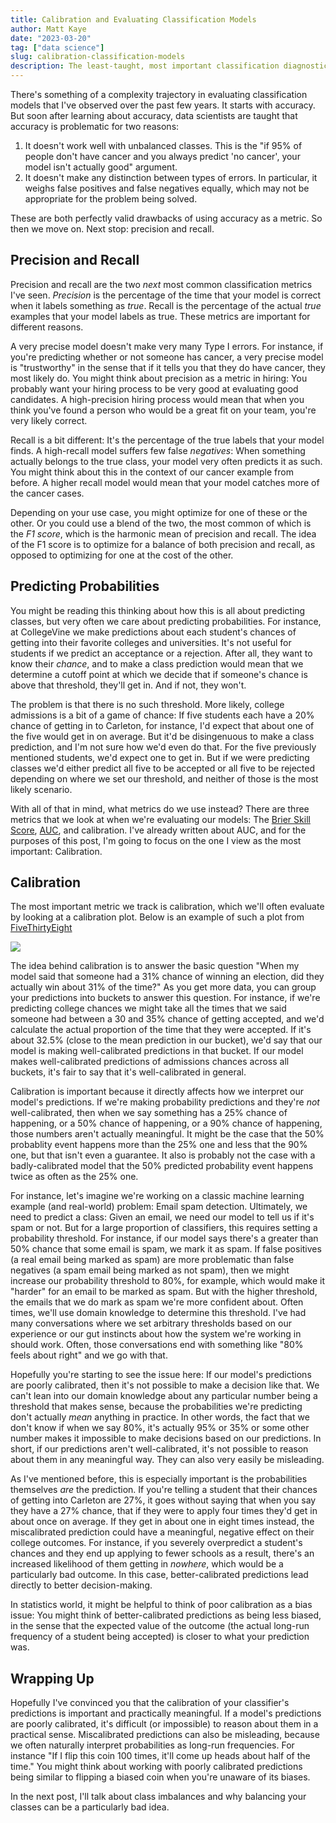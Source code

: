 ```yaml
---
title: Calibration and Evaluating Classification Models
author: Matt Kaye
date: "2023-03-20"
tag: ["data science"]
slug: calibration-classification-models
description: The least-taught, most important classification diagnostic
---
```


There's something of a complexity trajectory in evaluating classification models that I've observed over the past few years. It starts with accuracy. But soon after learning about accuracy, data scientists are taught that accuracy is problematic for two reasons:

1. It doesn't work well with unbalanced classes. This is the "if 95% of people don't have cancer and you always predict 'no cancer', your model isn't actually good" argument.
2. It doesn't make any distinction between types of errors. In particular, it weighs false positives and false negatives equally, which may not be appropriate for the problem being solved.

These are both perfectly valid drawbacks of using accuracy as a metric. So then we move on. Next stop: precision and recall.

## Precision and Recall

Precision and recall are the two _next_ most common classification metrics I've seen. _Precision_ is the percentage of the time that your model is correct when it labels something as _true_. Recall is the percentage of the actual _true_ examples that your model labels as true. These metrics are important for different reasons.

A very precise model doesn't make very many Type I errors. For instance, if you're predicting whether or not someone has cancer, a very precise model is "trustworthy" in the sense that if it tells you that they do have cancer, they most likely do. You might think about precision as a metric in hiring: You probably want your hiring process to be very good at evaluating good candidates. A high-precision hiring process would mean that when you think you've found a person who would be a great fit on your team, you're very likely correct.

Recall is a bit different: It's the percentage of the true labels that your model finds. A high-recall model suffers few false _negatives_: When something actually belongs to the true class, your model very often predicts it as such. You might think about this in the context of our cancer example from before. A higher recall model would mean that your model catches more of the cancer cases.

Depending on your use case, you might optimize for one of these or the other. Or you could use a blend of the two, the most common of which is the _F1 score_, which is the harmonic mean of precision and recall. The idea of the F1 score is to optimize for a balance of both precision and recall, as opposed to optimizing for one at the cost of the other.

## Predicting Probabilities

You might be reading this thinking about how this is all about predicting classes, but very often we care about predicting probabilities. For instance, at CollegeVine we make predictions about each student's chances of getting into their favorite colleges and universities. It's not useful for students if we predict an acceptance or a rejection. After all, they want to know their _chance_, and to make a class prediction would mean that we determine a cutoff point at which we decide that if someone's chance is above that threshold, they'll get in. And if not, they won't.

The problem is that there is no such threshold. More likely, college admissions is a bit of a game of chance: If five students each have a 20% chance of getting in to Carleton, for instance, I'd expect that about one of the five would get in on average. But it'd be disingenuous to make a class prediction, and I'm not sure how we'd even do that. For the five previously mentioned students, we'd expect one to get in. But if we were predicting classes we'd either predict all five to be accepted or all five to be rejected depending on where we set our threshold, and neither of those is the most likely scenario.

With all of that in mind, what metrics do we use instead? There are three metrics that we look at when we're evaluating our models: The [Brier Skill Score](https://en.wikipedia.org/wiki/Brier_score), [AUC](/blog/on-auc-roc), and calibration. I've already written about AUC, and for the purposes of this post, I'm going to focus on the one I view as the most important: Calibration.

## Calibration

The most important metric we track is calibration, which we'll often evaluate by looking at a calibration plot. Below is an example of such a plot from [FiveThirtyEight](https://projects.fivethirtyeight.com/checking-our-work/us-senate-elections/)

![](/posts/calibration/fivethirtyeight-calibration.png)

The idea behind calibration is to answer the basic question "When my model said that someone had a 31% chance of winning an election, did they actually win about 31% of the time?" As you get more data, you can group your predictions into buckets to answer this question. For instance, if we're predicting college chances we might take all the times that we said someone had between a 30 and 35% chance of getting accepted, and we'd calculate the actual proportion of the time that they were accepted. If it's about 32.5% (close to the mean prediction in our bucket), we'd say that our model is making well-calibrated predictions in that bucket. If our model makes well-calibrated predictions of admissions chances across all buckets, it's fair to say that it's well-calibrated in general.

Calibration is important because it directly affects how we interpret our model's predictions. If we're making probability predictions and they're _not_ well-calibrated, then when we say something has a 25% chance of happening, or a 50% chance of happening, or a 90% chance of happening, those numbers aren't actually meaningful. It might be the case that the 50% probablity event happens more than the 25% one and less that the 90% one, but that isn't even a guarantee. It also is probably not the case with a badly-calibrated model that the 50% predicted probability event happens twice as often as the 25% one.

For instance, let's imagine we're working on a classic machine learning example (and real-world) problem: Email spam detection. Ultimately, we need to predict a class: Given an email, we need our model to tell us if it's spam or not. But for a large proportion of classifiers, this requires setting a probability threshold. For instance, if our model says there's a greater than 50% chance that some email is spam, we mark it as spam. If false positives (a real email being marked as spam) are more problematic than false negatives (a spam email being marked as not spam), then we might increase our probability threshold to 80%, for example, which would make it "harder" for an email to be marked as spam. But with the higher threshold, the emails that we do mark as spam we're more confident about. Often times, we'll use domain knowledge to determine this threshold. I've had many conversations where we set arbitrary thresholds based on our experience or our gut instincts about how the system we're working in should work. Often, those conversations end with something like "80% feels about right" and we go with that.

Hopefully you're starting to see the issue here: If our model's predictions are poorly calibrated, then it's not possible to make a decision like that. We can't lean into our domain knowledge about any particular number being a threshold that makes sense, because the probabilities we're predicting don't actually _mean_ anything in practice. In other words, the fact that we don't know if when we say 80%, it's actually 95% or 35% or some other number makes it impossible to make decisions based on our predictions. In short, if our predictions aren't well-calibrated, it's not possible to reason about them in any meaningful way. They can also very easily be misleading.

As I've mentioned before, this is especially important is the probabilities themselves _are_ the prediction. If you're telling a student that their chances of getting into Carleton are 27%, it goes without saying that when you say they have a 27% chance, that if they were to apply four times they'd get in about once on average. If they get in about one in eight times instead, the miscalibrated prediction could have a meaningful, negative effect on their college outcomes. For instance, if you severely overpredict a student's chances and they end up applying to fewer schools as a result, there's an increased likelihood of them getting in _nowhere_, which would be a particularly bad outcome. In this case, better-calibrated predictions lead directly to better decision-making.

In statistics world, it might be helpful to think of poor calibration as a bias issue: You might think of better-calibrated predictions as being less biased, in the sense that the expected value of the outcome (the actual long-run frequency of a student being accepted) is closer to what your prediction was.

## Wrapping Up

Hopefully I've convinced you that the calibration of your classifier's predictions is important and practically meaningful. If a model's predictions are poorly calibrated, it's difficult (or impossible) to reason about them in a practical sense. Miscalibrated predictions can also be misleading, because we often naturally interpret probabilities as long-run frequencies. For instance "If I flip this coin 100 times, it'll come up heads about half of the time." You might think about working with poorly calibrated predictions being similar to flipping a biased coin when you're unaware of its biases.

In the next post, I'll talk about class imbalances and why balancing your classes can be a particularly bad idea.
